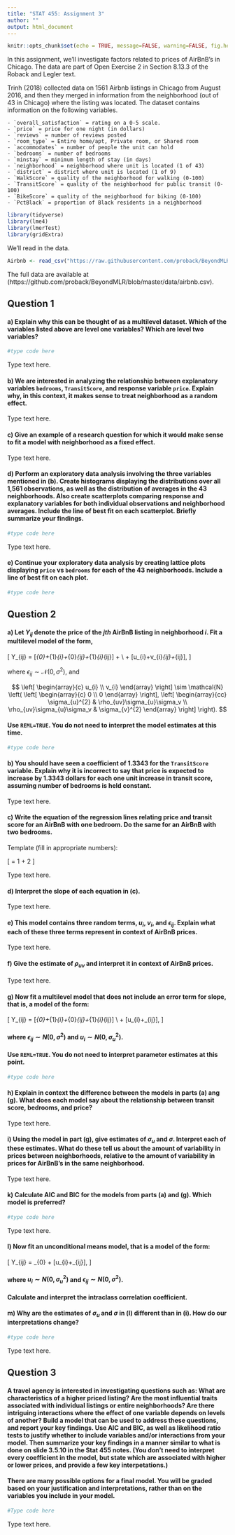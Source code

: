 ```yaml
---
title: "STAT 455: Assignment 3"
author: ""
output: html_document
---
```


```r
knitr::opts_chunk$set(echo = TRUE, message=FALSE, warning=FALSE, fig.height = 3, fig.width = 7)
```



In this assignment, we'll investigate factors related to prices of AirBnB's in Chicago. The data are part of Open Exercise 2 in Section 8.13.3 of the Roback and Legler text.  


Trinh (2018) collected data on 1561 Airbnb listings in Chicago from August 2016, and then they merged in information from the neighborhood (out of 43 in Chicago) where the listing was located. The dataset contains information on the following variables. 

    - `overall_satisfaction` = rating on a 0-5 scale.
    - `price` = price for one night (in dollars)
    - `reviews` = number of reviews posted
    - `room_type` = Entire home/apt, Private room, or Shared room
    - `accommodates` = number of people the unit can hold
    - `bedrooms` = number of bedrooms
    - `minstay` = minimum length of stay (in days)
    - `neighborhood` = neighborhood where unit is located (1 of 43)
    - `district` = district where unit is located (1 of 9)
    - `WalkScore` = quality of the neighborhood for walking (0-100)
    - `TransitScore` = quality of the neighborhood for public transit (0-100)
    - `BikeScore` = quality of the neighborhood for biking (0-100)
    - `PctBlack` = proportion of Black residents in a neighborhood


```r
library(tidyverse)
library(lme4)
library(lmerTest)
library(gridExtra)
```


We'll read in the data. 

```r
Airbnb <- read_csv("https://raw.githubusercontent.com/proback/BeyondMLR/master/data/airbnb.csv")
```

The full data are available at (https://github.com/proback/BeyondMLR/blob/master/data/airbnb.csv). 

## Question 1


#### a) Explain why this can be thought of as a multilevel dataset. Which of the variables listed above are level one variables? Which are level two variables?      

```r
#type code here
```

Type text here. 

#### b) We are interested in analyzing the relationship between explanatory variables `bedrooms`, `TransitScore`, and response variable `price`. Explain why, in this context, it makes sense to treat neighborhood as a random effect.      

Type text here. 

#### c) Give an example of a research question for which it would make sense to fit a model with  neighborhood as a fixed effect. 

Type text here. 

#### d) Perform an exploratory data analysis involving the three variables mentioned in (b). Create histograms displaying the distributions over all 1,561 observations, as well as the distribution of averages in the 43 neighborhoods. Also create scatterplots comparing response and explanatory variables for both individual observations and neighborhood averages. Include the line of best fit on each scatterplot. Briefly summarize your findings. 


```r
#type code here
```

Type text here. 


#### e) Continue your exploratory data analysis by creating lattice plots displaying `price` vs `bedrooms` for each of the 43 neighborhoods. Include a line of best fit on each plot. 

```r
#type code here
```



## Question 2 


#### a) Let $Y_{ij}$ denote the price of the $jth$ AirBnB listing in neighborhood $i$. Fit a multilevel model of the form,

\[
Y_{ij} = [\alpha_{0}+\alpha_{1}\textrm{TransitScore}_{i}+\beta_{0}\textrm{bedrooms}_{ij}+\beta_{1}\textrm{TransitScore}_{i}\textrm{bedrooms}_{ij}] +  \\
\textrm{} + [u_{i}+v_{i}\textrm{bedrooms}_{ij}+\epsilon_{ij}],
\]


where $\epsilon_{ij}\sim\mathcal{N}(0, \sigma^2)$, and 

$$
\left[ \begin{array}{c}
            u_{i} \\ v_{i}
          \end{array}  \right] \sim \mathcal{N} \left( \left[
          \begin{array}{c}
            0 \\ 0
          \end{array} \right], \left[
          \begin{array}{cc}
            \sigma_{u}^{2} & \rho_{uv}\sigma_{u}\sigma_v \\
            \rho_{uv}\sigma_{u}\sigma_v & \sigma_{v}^{2}
          \end{array} \right] \right).
$$

#### Use `REML=TRUE`. You do not need to interpret the model estimates at this time. 


```r
#type code here
```


#### b) You should have seen a coefficient of $1.3343$ for the `TransitScore` variable. Explain why it is incorrect to say that price is expected to increase by 1.3343 dollars for each one unit increase in transit score, assuming number of bedrooms is held constant.  

Type text here. 

#### c) Write the equation of the regression lines relating price and transit score for an AirBnB with one bedroom. Do the same for an AirBnB with two bedrooms. 

Template (fill in appropriate numbers):  

\[\widehat{\text{Price}} = 1 + 2 \times \text{Transit Score} 
\]

Type text here.

#### d) Interpret the slope of each equation in (c). 

Type text here. 

#### e) This model contains three random terms, $u_i$, $v_i$, and $\epsilon_{ij}$. Explain what each of these three terms represent in context of AirBnB prices. 

Type text here. 

#### f) Give the estimate of $\rho_{uv}$ and interpret it in context of AirBnB prices. 

Type text here. 

#### g) Now fit a multilevel model that does not include an error term for slope, that is, a model of the form:

\[
Y_{ij}  = [\alpha_{0}+\alpha_{1}\textrm{TransitScore}_{i}+\beta_{0}\textrm{bedrooms}_{ij}+\beta_{1}\textrm{TransitScore}_{i}\textrm{bedrooms}_{ij}] \\
  \textrm{} + [u_{i}+\epsilon_{ij}],
\]

#### where $\epsilon_{ij}\sim N(0,\sigma^2)$ and $u_{i}\sim N(0,\sigma_{u}^{2})$.   


#### Use `REML=TRUE`. You do not need to interpret parameter estimates at this point.    



```r
#type code here
```


#### h) Explain in context the difference between the models in parts (a) ang (g). What does each model say about the relationship between transit score, bedrooms, and price?

Type text here. 

#### i) Using the model in part (g), give estimates of $\sigma_u$ and $\sigma$. Interpret each of these estimates. What do these tell us about the amount of variability in prices between neighborhoods, relative to the amount of variability in prices for AirBnB's in the same neighborhood.  

Type text here. 

#### k) Calculate AIC and BIC for the models from parts (a) and (g). Which model is preferred?   

```r
#type code here
```

Type text here.

#### l) Now fit an unconditional means model, that is a model of the form: 

\[
Y_{ij}  = \alpha_{0} + [u_{i}+\epsilon_{ij}],
\]

#### where $u_i\sim N(0, \sigma^2_u)$ and $\epsilon_{ij}\sim N(0, \sigma^2)$. 

#### Calculate and interpret the intraclass correlation coefficient. 

#### m) Why are the estimates of $\sigma_u$ and $\sigma$ in (l) different than in (i). How do our interpretations change?   

```r
#type code here
```

Type text here.

## Question 3   

#### A travel agency is interested in investigating questions such as: What are characteristics of a higher priced listing? Are the most influential traits associated with individual listings or entire neighborhoods? Are there intriguing interactions where the effect of one variable depends on levels of another? Build a model that can be used to address these questions, and report your key findings. Use AIC and BIC, as well as likelihood ratio tests to justify whether to include variables and/or interactions from your model. Then summarize your key findings in a manner similar to what is done on slide 3.5.10 in the Stat 455 notes. (You don't need to interpret every coefficient in the model, but state which are associated with higher or lower prices, and provide a few key interpetations.)

#### There are many possible options for a final model. You will be graded based on your justification and interpretations, rather than on the variables you include in your model.   

```r
#Type code here
```

Type text here. 




